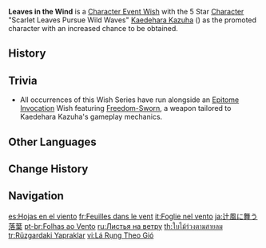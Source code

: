{{Wish Series Infobox
|character = Kaedehara Kazuha
|type      = Character Event Wishes
}}
'''Leaves in the Wind''' is a [[Character Event Wish]] with the 5 Star [[Character]] "Scarlet Leaves Pursue Wild Waves" [[Kaedehara Kazuha]] ({{Anemo}}) as the promoted character with an increased chance to be obtained.

==History==
{{Wish History Table}}

==Trivia==
* All occurrences of this Wish Series have run alongside an [[Epitome Invocation]] Wish featuring [[Freedom-Sworn]], a weapon tailored to Kaedehara Kazuha's gameplay mechanics.

==Other Languages==
{{Other Languages
|en      = Leaves in the Wind
|zhs     = 叶落风随
|zhs_rm  = Yèluò Fēngsuí
|zht     = 葉落風隨
|zht_rm  = Yèluò Fēngsuí
|zh_tl   = Leaves Fall and Go With the Wind
|ja      = 辻風に舞う落葉
|ja_rm   = Tsujikaze ni Mau Rakuyou{{Assumed}}
|ja_tl   = Fallen Leaves Dancing in the Whirlwind
|ko      = 바람에 지는 {{tt|낙엽|落葉}}
|ko_rm   = Baram-e Jineun Nagyeop
|ko_tl   = Fallen Leaves Scattering in The Wind
|es      = Hojas en el viento
|es_tl   = Leaves in the Wind
|fr      = Feuilles dans le vent
|fr_tl   = Leaves in the Wind
|ru      = Листья на ветру
|ru_tl   = Leaves in the Wind
|th      = ใบไม้ร่วงตามสายลม
|th_rm   = Baimai ruang tam sailom
|th_tl   = Autumn Leaves in the Wind
|vi      = Lá Rụng Theo Gió
|vi_tl   = Fallen Leaves Drift With the Wind
|de      = Blätter im Wind
|de_tl   = Leaves in the Wind
|id      = Dedaunan di Tengah Angin
|id_tl   = Leaves in the Wind
|pt      = Folhas ao Vento
|pt_tl   = Leaves in the Wind
|tr      = Rüzgardaki Yapraklar
|tr_tl   = Leaves in the Wind
|it      = Foglie nel vento
|it_tl   = Leaves in the Wind
}}

==Change History==
{{Change History|1.6}}

==Navigation==
{{Wish Navbox}}

[[es:Hojas en el viento]]
[[fr:Feuilles dans le vent]]
[[it:Foglie nel vento]]
[[ja:辻風に舞う落葉]]
[[pt-br:Folhas ao Vento]]
[[ru:Листья на ветру]]
[[th:ใบไม้ร่วงตามสายลม]]
[[tr:Rüzgardaki Yapraklar]]
[[vi:Lá Rụng Theo Gió]]
